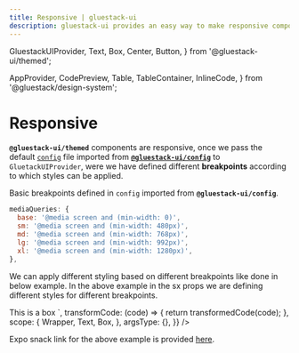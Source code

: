```yaml
---
title: Responsive | gluestack-ui
description: gluestack-ui provides an easy way to make responsive components, in this guide we will learn how to make components responsive.
---
```



  GluestackUIProvider,
  Text,
  Box,
  Center,
  Button,
} from '@gluestack-ui/themed';

  AppProvider,
  CodePreview,
  Table,
  TableContainer,
  InlineCode,
} from '@gluestack/design-system';

<Meta title="Styling/Responsive" />

# Responsive

**`@gluestack-ui/themed`** components are responsive, once we pass the default [`config`](https://github.com/gluestack/gluestack-ui/blob/main/packages/config/src/gluestack-ui.config.ts) file imported from [**`@gluestack-ui/config`**](https://github.com/gluestack/gluestack-ui/blob/main/packages/config) to `GluetackUIProvider`, were we have defined different **breakpoints** according to which styles can be applied.

Basic breakpoints defined in `config` imported from **`@gluestack-ui/config`**.

```jsx
mediaQueries: {
  base: '@media screen and (min-width: 0)',
  sm: '@media screen and (min-width: 480px)',
  md: '@media screen and (min-width: 768px)',
  lg: '@media screen and (min-width: 992px)',
  xl: '@media screen and (min-width: 1280px)',
},
```

We can apply different styling based on different breakpoints like done in below example. In the above example in the sx props we are defining different styles for different breakpoints.

<AppProvider>
  <CodePreview
    showComponentRenderer={true}
    showArgsController={false}
    metaData={{
      code: `
      <Box justifyContent="center" alignItems="center" h="100%">
        <Box
          sx={{
            '@base': {
              bg: '$red500',
            },
            '@md': {
              bg: '$green500',
            },
            '@lg': {
              bg: '$blue500',
            },
          }}
          alignItems="center"
        >
          <Text>This is a box</Text>
        </Box>
      </Box>
      `,
      transformCode: (code) => {
        return transformedCode(code);
      },
      scope: {
        Wrapper,
        Text,
        Box,
      },
      argsType: {},
    }}
  />
</AppProvider>

Expo snack link for the above example is provided [here](https://snack.expo.dev/@gluestack/gluestack-ui-responsive-style).
